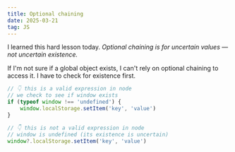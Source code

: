 ```yaml
---
title: Optional chaining
date: 2025-03-21
tag: JS
---
```


I learned this hard lesson today. _Optional chaining is for uncertain values — not uncertain existence._

If I'm not sure if a global object exists, I can't rely on optional chaining to access it. I have to check for existence first.

```js
// 👇 this is a valid expression in node
// we check to see if window exists
if (typeof window !== 'undefined') {
	window.localStorage.setItem('key', 'value')
}

// 👇 this is not a valid expression in node
// window is undefined (its existence is uncertain)
window?.localStorage.setItem('key', 'value')
```
